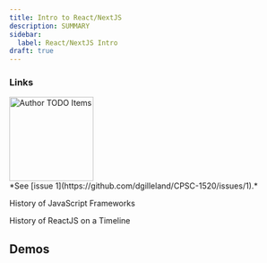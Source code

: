 ```yaml
---
title: Intro to React/NextJS
description: SUMMARY
sidebar:
  label: React/NextJS Intro
draft: true
---
```



### Links

<Image src={todo} alt="Author TODO Items" class="float-end ml-3" width="150" />
<Aside title="Work-In-Progress (WIP)" type="caution">
*See [issue 1](https://github.com/dgilleland/CPSC-1520/issues/1).*
</Aside>

<LinkButton target="_blank" icon='external' href="https://programmingsoup.com/history-of-javascript-frameworks">History of JavaScript Frameworks</LinkButton>

<LinkButton target="_blank" icon='external' href="https://blog.risingstack.com/the-history-of-react-js-on-a-timeline/">History of ReactJS on a Timeline</LinkButton>

<LinkCard target="_blank" href="https://2024.stateofjs.com/en-US/libraries/#scatterplot_overview" title="Retention vs Usage" description="State of JS - What's Hot/What's Not" />

<LinkCard target="_blank" title="Front-End Frameworks" description="React Leads the Pack!" href="https://2024.stateofjs.com/en-US/libraries/front-end-frameworks/" />

<LinkCard target="_blank" title="Meta Frameworks" description="NextJS Is In Front!" href="https://2024.stateofjs.com/en-US/libraries/meta-frameworks/" />

<LinkCard target="_blank" title="Build Tools" description="Vite Is Gaining 🚀" href="https://2024.stateofjs.com/en-US/libraries/build_tools/" />

## Demos


